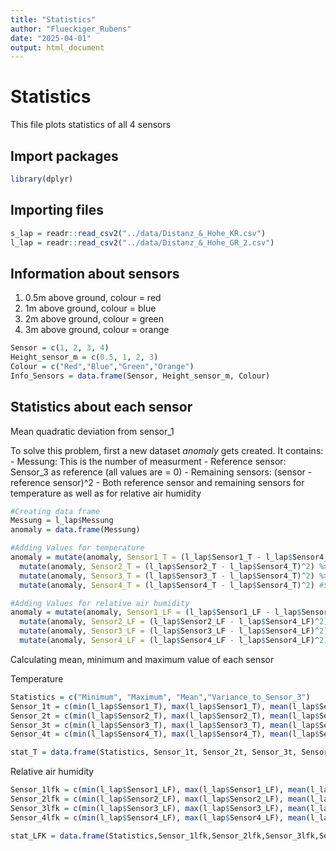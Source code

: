 ```yaml
---
title: "Statistics"
author: "Flueckiger_Rubens"
date: "2025-04-01"
output: html_document
---
```


# Statistics

This file plots statistics of all 4 sensors

## Import packages

```r
library(dplyr)
```

## Importing files

```r
s_lap = readr::read_csv2("../data/Distanz_&_Hohe_KR.csv")
l_lap = readr::read_csv2("../data/Distanz_&_Hohe_GR_2.csv")
```

## Information about sensors

1. 0.5m above ground, colour = red
2. 1m above ground, colour = blue
3. 2m above ground, colour = green
4. 3m above ground, colour = orange

```r
Sensor = c(1, 2, 3, 4)
Height_sensor_m = c(0.5, 1, 2, 3)
Colour = c("Red","Blue","Green","Orange")
Info_Sensors = data.frame(Sensor, Height_sensor_m, Colour)
```

## Statistics about each sensor

Mean quadratic deviation from sensor_1

To solve this problem, first a new dataset *anomaly* gets created. It contains:
- Messung: This is the number of measurment
- Reference sensor: Sensor_3 as reference (all values are = 0)
- Remaining sensors: (sensor - reference sensor)^2
- Both reference sensor and remaining sensors for temperature as well as for relative air humidity

```r

#Creating data frame
Messung = l_lap$Messung
anomaly = data.frame(Messung)

#Adding Values for temperature
anomaly = mutate(anomaly, Sensor1_T = (l_lap$Sensor1_T - l_lap$Sensor4_T)^2) %>% #Sensor_0.5
  mutate(anomaly, Sensor2_T = (l_lap$Sensor2_T - l_lap$Sensor4_T)^2) %>% #Sensor_1
  mutate(anomaly, Sensor3_T = (l_lap$Sensor3_T - l_lap$Sensor4_T)^2) %>% #Sensor_2
  mutate(anomaly, Sensor4_T = (l_lap$Sensor4_T - l_lap$Sensor4_T)^2) #Sensor_3

#Adding Values for relative air humidity
anomaly = mutate(anomaly, Sensor1_LF = (l_lap$Sensor1_LF - l_lap$Sensor4_LF)^2) %>% #Sensor_0.5
  mutate(anomaly, Sensor2_LF = (l_lap$Sensor2_LF - l_lap$Sensor4_LF)^2) %>% #Sensor_1
  mutate(anomaly, Sensor3_LF = (l_lap$Sensor3_LF - l_lap$Sensor4_LF)^2) %>% #Sensor_2
  mutate(anomaly, Sensor4_LF = (l_lap$Sensor4_LF - l_lap$Sensor4_LF)^2) #Sensor_3

```

Calculating mean, minimum and maximum value of each sensor 

Temperature

```r

Statistics = c("Minimum", "Maximum", "Mean","Variance_to_Sensor_3")
Sensor_1t = c(min(l_lap$Sensor1_T), max(l_lap$Sensor1_T), mean(l_lap$Sensor1_T), mean(anomaly$Sensor1_T))
Sensor_2t = c(min(l_lap$Sensor2_T), max(l_lap$Sensor2_T), mean(l_lap$Sensor2_T), mean(anomaly$Sensor2_T))
Sensor_3t = c(min(l_lap$Sensor3_T), max(l_lap$Sensor3_T), mean(l_lap$Sensor3_T), mean(anomaly$Sensor3_T))
Sensor_4t = c(min(l_lap$Sensor4_T), max(l_lap$Sensor4_T), mean(l_lap$Sensor4_T), mean(anomaly$Sensor4_T))

stat_T = data.frame(Statistics, Sensor_1t, Sensor_2t, Sensor_3t, Sensor_4t)
```

Relative air humidity

```r

Sensor_1lfk = c(min(l_lap$Sensor1_LF), max(l_lap$Sensor1_LF), mean(l_lap$Sensor1_LF), mean(anomaly$Sensor1_LF))
Sensor_2lfk = c(min(l_lap$Sensor2_LF), max(l_lap$Sensor2_LF), mean(l_lap$Sensor2_LF), mean(anomaly$Sensor2_LF))
Sensor_3lfk = c(min(l_lap$Sensor3_LF), max(l_lap$Sensor3_LF), mean(l_lap$Sensor3_LF), mean(anomaly$Sensor3_LF))
Sensor_4lfk = c(min(l_lap$Sensor4_LF), max(l_lap$Sensor4_LF), mean(l_lap$Sensor4_LF), mean(anomaly$Sensor4_LF))

stat_LFK = data.frame(Statistics,Sensor_1lfk,Sensor_2lfk,Sensor_3lfk,Sensor_4lfk)
```

